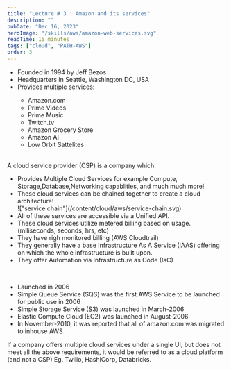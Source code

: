 ```yaml
---
title: "Lecture # 3 : Amazon and its services"
description: ""
pubDate: "Dec 16, 2023"
heroImage: "/skills/aws/amazon-web-services.svg"
readTime: 15 minutes
tags: ["cloud", "PATH-AWS"]
order: 3
---
```



<Section link="amazon" title="What is Amazon?"/>
<ul class="list-disc pl-6">
    <li>Founded in 1994 by Jeff Bezos</li>
    <li>Headquarters in Seattle, Washington DC, USA</li>
    <li>Provides multiple services:</li>
    <ul class="list-disc pl-6">
        <li>Amazon.com</li>
        <li>Prime Videos</li>
        <li>Prime Music</li>
        <li>Twitch.tv</li>
        <li>Amazon Grocery Store</li>
        <li>Amazon AI</li>
        <li>Low Orbit Sattelites</li>
    </ul>
</ul>

<br/>
<Section link="aws" title="What is a Cloud Service Provider?"/>
A cloud service provider (CSP) is a company which:
<ul class="list-disc pl-6">
    <li>Provides Multiple Cloud Services for example Compute, Storage,Database,Networking capablities, and much much more!</li>
    <li>These cloud services can be chained together to create a cloud architecture!</li>
    !["service chain"](/content/cloud/aws/service-chain.svg)
    <li>All of these services are accessible via a Unified API.</li>
    <li>These cloud services utilize metered billing based on usage. (miliseconds, seconds, hrs, etc)</li>
    <li>They have righ monitored billing (AWS Cloudtrail)</li>
    <li>They generally have a base Infrastructure As A Service (IAAS) offering on which the whole infrastructure is built upon.</li>
    <li>They offer Automation via Infrastructure as Code (IaC)</li>
</ul>

<br/>
<Section link="aws" title="What is AWS?"/>
<ul class="list-disc pl-6">
    <li>Launched in 2006</li>
    <li>Simple Queue Service (SQS) was the first AWS Service to be launched for public use in 2006</li>
    <li>Simple Storage Service (S3) was launched in March-2006</li>
    <li>Elastic Compute Cloud (EC2) was launched in August-2006</li>
    <li>In November-2010, it was reported that all of amazon.com was migrated to inhouse AWS</li>
</ul>

If a company offers multiple cloud services under a single UI, but does not meet all the above requirements, it would
be referred to as a cloud platform (and not a CSP) Eg. Twilio, HashiCorp, Databricks.